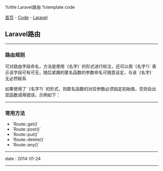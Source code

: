 %title Laravel路由
%template code

[[../../index|首页]] - [[../index|Code]] - [[index|Laravel]]
==Laravel路由==
----
===路由规则===

可对路由字段命名，方法是使用 `{名字}` 的形式进行标注，还可以用 `{名字?}` 表示该字段可有可无，随后紧跟的匿名函数的参数命名可随意设定，与该 `{名字}` 无必然联系

如果使用了 `{名字?}` 的形式，则匿名函数的对应参数必须指定初始值，否则会出现函数调用错误，示例如下：
{{{class="brush: php"
Route::get('/person/{name?}/{age?}', function ($param1 = null, $param2 = null) {
    if (!$param1 && !$param2) {
        return 'Person Index Page';
    } elseif ($param1 && !$param2) {
        return "Name is {$param1}";
    } else {
        return "Name is {$param1} and Age is {$param2}";
    }
});

// 当然，使用下面的形式更直观，上例只是为了说明，函数参数的命名与路由的命令没有必然联系

Route::get('/person/{name?}/{age?}', function ($name = null, $age = null) {
    // ...
});
}}}
----
===常用方法===

* `Route::get()`
* `Route::post()`
* `Route::put()`
* `Route::delete()`
* `Route::any()`
----
<red>date</red> : 2014-01-24
----
